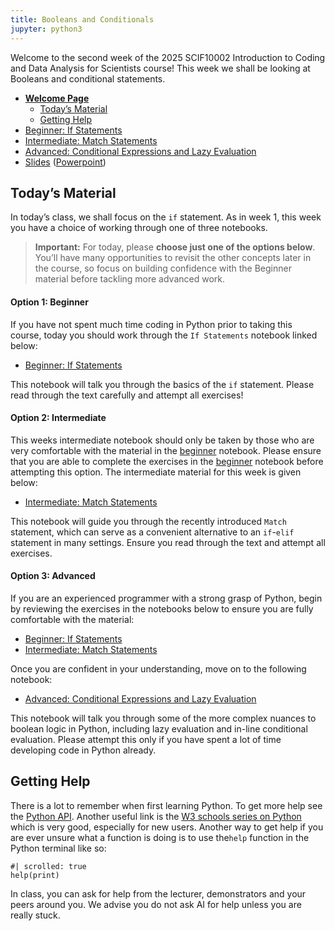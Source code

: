 ```yaml
---
title: Booleans and Conditionals
jupyter: python3
---
```




Welcome to the second week of the 2025 SCIF10002 Introduction to Coding and Data Analysis for Scientists course! This week we shall be looking at Booleans and conditional statements.


 - [**Welcome Page**](./week_02_home.qmd)
   - [Today's Material](#Today's-Material)
   - [Getting Help](#Getting-Help)

 - [Beginner: If Statements](./week_02_booleans_and_conditionals_beginner.qmd)
 - [Intermediate: Match Statements](./week_02_booleans_and_conditionals_intermediate.qmd)
 - [Advanced: Conditional Expressions and Lazy Evaluation](./week_02_booleans_and_conditionals_advanced.qmd)
 - [Slides](./week_02_slides.qmd) ([Powerpoint](./Lecture2_Booleans_and_Conditionals.pptx))

## Today's Material

In today's class, we shall focus on the `if` statement. As in week 1, this week you have a choice of working through one of three notebooks.

> **Important:** For today, please **choose just one of the options below**. You’ll have many opportunities to revisit the other concepts later in the course, so focus on building confidence with the Beginner material before tackling more advanced work.

#### Option 1: Beginner

If you have not spent much time coding in Python prior to taking this course, today you should work through the `If Statements` notebook linked below:

- [Beginner: If Statements](./week_02_booleans_and_conditionals_beginner.qmd)

This notebook will talk you through the basics of the `if` statement. Please read through the text carefully and attempt all exercises!

#### Option 2: Intermediate

This weeks intermediate notebook should only be taken by those who are very comfortable with the material in the [beginner](./week_02_booleans_and_conditionals_beginner.qmd) notebook. Please ensure that you are able to complete the exercises in the [beginner](./week_02_booleans_and_conditionals_beginner.qmd) notebook before attempting this option. The intermediate material for this week is given below:

 - [Intermediate: Match Statements](./week_02_booleans_and_conditionals_intermediate.qmd)

This notebook will guide you through the recently introduced `Match` statement, which can serve as a convenient alternative to an `if`-`elif` statement in many settings. Ensure you read through the text and attempt all exercises.

#### Option 3: Advanced

If you are an experienced programmer with a strong grasp of Python, begin by reviewing the exercises in the notebooks below to ensure you are fully comfortable with the material:

- [Beginner: If Statements](./week_02_booleans_and_conditionals_beginner.qmd)  
- [Intermediate: Match Statements](./week_02_booleans_and_conditionals_intermediate.qmd)

Once you are confident in your understanding, move on to the following notebook:

- [Advanced: Conditional Expressions and Lazy Evaluation](./week_02_booleans_and_conditionals_advanced.qmd)

This notebook will talk you through some of the more complex nuances to boolean logic in Python, including lazy evaluation and in-line conditional evaluation. Please attempt this only if you have spent a lot of time developing code in Python already.

## Getting Help

There is a lot to remember when first learning Python. To get more help see the [Python API](https://docs.python.org/3/library/). Another useful link is the [W3 schools series on Python](https://www.w3schools.com/python/) which is very good, especially for new users. Another way to get help if you are ever unsure what a function is doing is to use the`help` function in the Python terminal like so:

```pyodide
#| scrolled: true
help(print)
```

In class, you can ask for help from the lecturer, demonstrators and your peers around you. We advise you do not ask AI for help unless you are really stuck.

